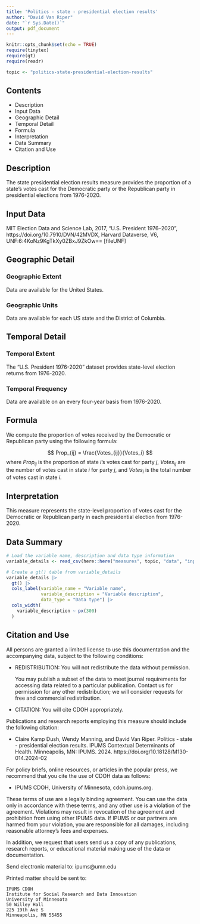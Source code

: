 ```yaml
---
title: 'Politics - state - presidential election results'
author: "David Van Riper"
date: "`r Sys.Date()`"
output: pdf_document
---
```


```r
knitr::opts_chunk$set(echo = TRUE)
require(tinytex)
require(gt)
require(readr)

topic <- "politics-state-presidential-election-results"
```

## Contents
* Description
* Input Data
* Geographic Detail
* Temporal Detail
* Formula
* Interpretation
* Data Summary
* Citation and Use

## Description
The state presidential election results measure provides the proportion of a state's votes cast for the Democratic party or the Republican party in presidential elections from 1976-2020.  

## Input Data
MIT Election Data and Science Lab, 2017, "U.S. President 1976–2020", https://doi.org/10.7910/DVN/42MVDX, Harvard Dataverse, V6, UNF:6:4KoNz9KgTkXy0ZBxJ9ZkOw== [fileUNF]

## Geographic Detail

### Geographic Extent
Data are available for the United States.

### Geographic Units
Data are available for each US state and the District of Columbia.

## Temporal Detail

### Temporal Extent
The "U.S. President 1976-2020" dataset provides state-level election returns from 1976-2020. 

### Temporal Frequency
Data are available on an every four-year basis from 1976-2020. 

## Formula 
We compute the proportion of votes received by the Democratic or Republican party using the following formula:

$$
Prop_{ij} = \frac{Votes_{ij}}{Votes_i} 
$$
where $Prop_{ij}$ is the proportion of state $i$'s votes cast for party $j$, $Votes_{ij}$ are the number of votes cast in state $i$ for party $j$, and $Votes_i$ is the total number of votes cast in state $i$.  

## Interpretation
This measure represents the state-level proportion of votes cast for the Democratic or Republican party in each presidential election from 1976-2020.

## Data Summary
```r
# Load the variable name, description and data type information
variable_details <- read_csv(here::here("measures", topic, "data", "input", "variable_descriptions.csv"))

# Create a gt() table from variable_details
variable_details |> 
  gt() |> 
  cols_label(variable_name = "Variable name",
             variable_description = "Variable description",
             data_type = "Data type") |> 
  cols_width(
    variable_description ~ px(300)
  )
```

## Citation and Use
All persons are granted a limited license to use this documentation and the
accompanying data, subject to the following conditions:

* REDISTRIBUTION: You will not redistribute the data without permission.

  You may publish a subset of the data to meet journal requirements for accessing 
  data related to a particular publication. Contact us for permission for any other 
  redistribution; we will consider requests for free and commercial redistribution.

* CITATION: You will cite CDOH appropriately.

Publications and research reports employing this measure should include the following citation:

* Claire Kamp Dush, Wendy Manning, and David Van Riper. Politics - state - presidential election results. IPUMS Contextual Determinants of Health. Minneapolis, MN: IPUMS. 2024. https://doi.org/10.18128/M130-014.2024-02

For policy briefs, online resources, or articles in the popular press, we recommend that you cite the use of CDOH data as follows:

* IPUMS CDOH, University of Minnesota, cdoh.ipums.org.

These terms of use are a legally binding agreement. You can use the data only in 
accordance with these terms, and any other use is a violation of the agreement. 
Violations may result in revocation of the agreement and prohibition from using other 
IPUMS data. If IPUMS or our partners are harmed from your violation, you are 
responsible for all damages, including reasonable attorney's fees and expenses.
        
In addition, we request that users send us a copy of any publications, research
reports, or educational material making use of the data or documentation.

Send electronic material to: ipums@umn.edu

Printed matter should be sent to:

    IPUMS CDOH
    Institute for Social Research and Data Innovation
    University of Minnesota
    50 Willey Hall
    225 19th Ave S
    Minneapolis, MN 55455
